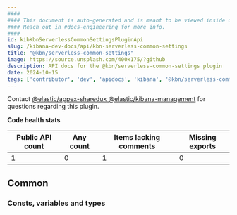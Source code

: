 ```yaml
---
####
#### This document is auto-generated and is meant to be viewed inside our experimental, new docs system.
#### Reach out in #docs-engineering for more info.
####
id: kibKbnServerlessCommonSettingsPluginApi
slug: /kibana-dev-docs/api/kbn-serverless-common-settings
title: "@kbn/serverless-common-settings"
image: https://source.unsplash.com/400x175/?github
description: API docs for the @kbn/serverless-common-settings plugin
date: 2024-10-15
tags: ['contributor', 'dev', 'apidocs', 'kibana', '@kbn/serverless-common-settings']
---
```




Contact [@elastic/appex-sharedux @elastic/kibana-management](https://github.com/orgs/elastic/teams/appex-sharedux ) for questions regarding this plugin.

**Code health stats**

| Public API count  | Any count | Items lacking comments | Missing exports |
|-------------------|-----------|------------------------|-----------------|
| 1 | 0 | 1 | 0 |

## Common

### Consts, variables and types
<DocDefinitionList data={kbnServerlessCommonSettingsObj.common.misc}/>

